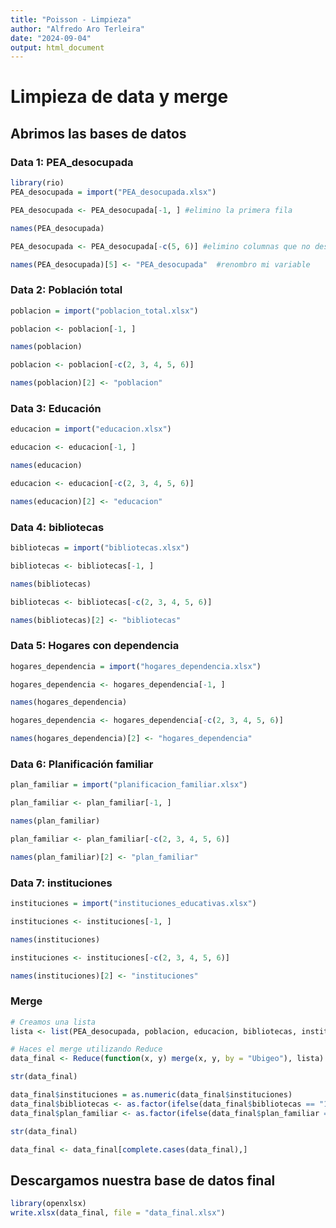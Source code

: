 ---
title: "Poisson - Limpieza"
author: "Alfredo Aro Terleira"
date: "2024-09-04"
output: html_document
---
# Limpieza de data y merge

## Abrimos las bases de datos

### Data 1: PEA_desocupada
```{r}
library(rio)
PEA_desocupada = import("PEA_desocupada.xlsx")
```

```{r}
PEA_desocupada <- PEA_desocupada[-1, ] #elimino la primera fila
```

```{r}
names(PEA_desocupada)
```

```{r}
PEA_desocupada <- PEA_desocupada[-c(5, 6)] #elimino columnas que no deseo
```

```{r}
names(PEA_desocupada)[5] <- "PEA_desocupada"  #renombro mi variable
```


### Data 2: Población total

```{r}
poblacion = import("poblacion_total.xlsx")
```

```{r}
poblacion <- poblacion[-1, ] 
```

```{r}
names(poblacion)
```
```{r}
poblacion <- poblacion[-c(2, 3, 4, 5, 6)]
```

```{r}
names(poblacion)[2] <- "poblacion"  
```


### Data 3: Educación

```{r}
educacion = import("educacion.xlsx")
```

```{r}
educacion <- educacion[-1, ] 
```

```{r}
names(educacion)
```
```{r}
educacion <- educacion[-c(2, 3, 4, 5, 6)]
```

```{r}
names(educacion)[2] <- "educacion"  
```


### Data 4: bibliotecas

```{r}
bibliotecas = import("bibliotecas.xlsx")
```

```{r}
bibliotecas <- bibliotecas[-1, ] 
```

```{r}
names(bibliotecas)
```
```{r}
bibliotecas <- bibliotecas[-c(2, 3, 4, 5, 6)]
```

```{r}
names(bibliotecas)[2] <- "bibliotecas"  
```



### Data 5: Hogares con dependencia

```{r}
hogares_dependencia = import("hogares_dependencia.xlsx")
```

```{r}
hogares_dependencia <- hogares_dependencia[-1, ] 
```

```{r}
names(hogares_dependencia)
```
```{r}
hogares_dependencia <- hogares_dependencia[-c(2, 3, 4, 5, 6)]
```

```{r}
names(hogares_dependencia)[2] <- "hogares_dependencia"  
```


### Data 6: Planificación familiar

```{r}
plan_familiar = import("planificacion_familiar.xlsx")
```

```{r}
plan_familiar <- plan_familiar[-1, ] 
```

```{r}
names(plan_familiar)
```
```{r}
plan_familiar <- plan_familiar[-c(2, 3, 4, 5, 6)]
```

```{r}
names(plan_familiar)[2] <- "plan_familiar"  
```


### Data 7: instituciones

```{r}
instituciones = import("instituciones_educativas.xlsx")
```

```{r}
instituciones <- instituciones[-1, ] 
```

```{r}
names(instituciones)
```
```{r}
instituciones <- instituciones[-c(2, 3, 4, 5, 6)]
```

```{r}
names(instituciones)[2] <- "instituciones"  
```




### Merge
```{r}
# Creamos una lista
lista <- list(PEA_desocupada, poblacion, educacion, bibliotecas, instituciones, hogares_dependencia, plan_familiar)

# Haces el merge utilizando Reduce
data_final <- Reduce(function(x, y) merge(x, y, by = "Ubigeo"), lista)
```


```{r}
str(data_final)
```
```{r}
data_final$instituciones = as.numeric(data_final$instituciones)
data_final$bibliotecas <- as.factor(ifelse(data_final$bibliotecas == "1", "1", "0"))
data_final$plan_familiar <- as.factor(ifelse(data_final$plan_familiar == "1", "1", "0"))
```

```{r}
str(data_final)
```
```{r}
data_final <- data_final[complete.cases(data_final),]
```

## Descargamos nuestra base de datos final
```{r}
library(openxlsx)
write.xlsx(data_final, file = "data_final.xlsx")
```

